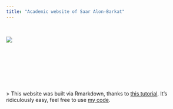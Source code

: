 ```yaml
---
title: "Academic website of Saar Alon-Barkat"
---
```

<br>
<div style="width:730px; height=730px">
![](bulb.jpg)
</div>
<br><br><br><br>

<br><br>
> This website was built via Rmarkdown, thanks to [this tutorial](http://nickstrayer.me/RMarkdown_Sites_tutorial/). It's ridiculously easy, feel free to use [my code](https://github.com/saaralonbarkat/personal-site).   


